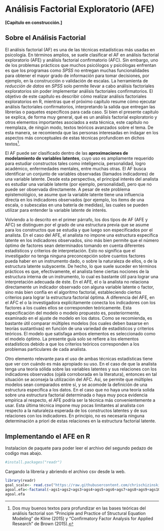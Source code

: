 # Análisis Factorial Exploratorio (AFE)

**[Capítulo en construcción.]**

## Sobre el Análisis Factorial

El análisis factorial (AF) es una de las técnicas estadísticas más usadas en psicología. En términos amplios, se suele clasificar el AF en análisis factorial exploratorio (AFE) y análisis factorial confirmatorio (AFC). Sin embargo, uno de los problemas prácticos que muchos psicólogos y psicólogas enfrentan es que los programas como *SPSS* no entregan muchas funcionalidades para obtener el mayor grado de información para tomar decisiones, por ejemplo, en la construcción o validación de escalas. La herramienta de *reducción de datos* en *SPSS* solo permite llevar a cabo análisis factoriales exploratorios sin poder implementar análisis factoriales confirmatorios. El objetivo de este capítulo es describir cómo realizar análisis factoriales exploratorios en R, mientras que el próximo capítulo resume cómo ejecutar análisis factoriales confirmatorios, interpretando la salida que entregan las librerías o paquetes específicos para cada caso. Si bien el presente capítulo se explica, de forma muy general, qué es un análisis factorial exploratorio y otros elementos importantes asociados a esta técnica, este capítulo no reemplaza, de ningún modo, textos teóricos avanzados sobre el tema. De esta manera, se recomienda que las personas interesadas en indagar en los aspectos más conceptuales de estas técnicas profundicen en dichos textos^[Dos muy buenos textos para profundizar en las bases teóricas del análisis factorial son “Principle and Practice of Structural Equation Modeling” de Kline (2015) y “Confirmatory Factor Analysis for Applied Research” de Brown (2015).]. 

El AF puede ser clasificado dentro de las **aproximaciones de modelamiento de variables latentes**, cuyo uso es ampliamente requerido para estudiar constructos tales como inteligencia, personalidad, logro académico, enfermedades mentales, entre muchas otras. El AF busca identificar un conjunto de variables observadas (llamados indicadores) de una variable latente. Desde esta perspectiva, el principal interés del analista es estudiar una variable latente (por ejemplo, personalidad), pero que no puede ser observada directamente. A pesar de este problema epistemológico, se asume que la variable latente tiene una influencia directa en los indicadores observados (por ejemplo, los ítems de una escala, o subescalas en una batería de medidas), las cuales se pueden utilizar para entender la variable latente de interés. 

Volviendo a lo descrito en el primer párrafo, los dos tipos de AF (AFE y AFC) se distinguen por el grado de una estructura previa que se asume para los constructos que se estudia y que luego son especificados por el analista. En el caso del AFE, el analista no impone una estructura específica latente en los indicadores observados, sino más bien permite que el número óptimo de factores sean determinados tomando en cuenta diferentes estadísticos y criterios de interpretación. Esto no significa que el investigador no tenga ninguna preconcepción sobre cuantos factores pueda haber en un instrumento dado, o sobre la naturaleza de ellos, o de la estructura latente subyacente. De hecho, lo que suele suceder en términos prácticos es que, efectivamente, el analista tiene ciertas nociones de la estructura interna de un instrumento, lo cual es bastante útil para lograr una interpretación adecuada de éste. En el AFE, el o la analista no relaciona directamente un indicador observado con alguna variable latente o factor, sino más bien confía en el algoritmo factorial, estableciendo ciertos criterios para lograr la estructura factorial óptima. A diferencia del AFE, en el AFC el o la investigadora explícitamente conecta los indicadores con los factores a los cuales ellos se corresponden teóricamente. Esta especificación del modelo o modelo propuesto es, posteriormente, examinado en el ajuste de modelo en los datos. Como se recomienda, es bastante útil comparar múltiples modelos (los cuales deben basarse en teorías sustantivas) en función de una variedad de estadísticos y criterios teóricos. El modelo que satisfaga ambos elementos es seleccionado como el modelo óptimo. La presente guía solo se refiere a los elementos estadísticos debido a que los criterios teóricos corresponden a los problemas particulares de cada analista. 

Otro elemento relevante para el uso de ambas técnicas estadísticas tiene que ver con cuándo es más apropiado su uso. En el caso de que la analista tenga una teoría sólida sobre las variables latentes y sus relaciones con los indicadores observados (ojalá corroborada en la literatura), entonces en tal situación se aconseja la utilización del AFC. Así, se permite que múltiples modelos sean comparados entre sí, y se acomode la definición de una estructura específica a los datos. En el caso que no haya una teoría solida sobre una estructura factorial determinada o haya muy poca evidencia empírica al respecto, el AFE podría ser la técnica más convenientemente a usar. Esta última técnica impone muy pocas limitantes al analista con respecto a la naturaleza esperada de los constructos latentes y de sus relaciones con los indicadores. En principio, no es necesaria ninguna determinación a priori de estas relaciones en la estructura factorial latente.

## Implementando el AFE en R

Instalacion de paquete para poder leer el archivo del segundo pedazo de codigo mas abajo. 

```r
#install.packages("readr")
```

Cargando la libreria y abriendo el archivo csv desde la web. 

```r
library(readr)
goal_scale<- read.csv("https://raw.githubusercontent.com/chrischizinski/SNR_R_Group/master/data/goal_scale.csv")
agoal.efa<-factanal(~ags1+ags2+ags3+ags4+ags5+ags6+ags7+ags8+ags9+ags10+ags11+ags12, factors=4,rotation="promax",data = goal_scale)
agoal.efa
```